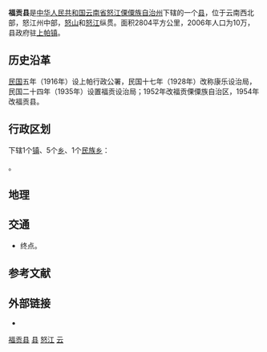{{Infobox China County
|Belong = [[云南省|云南省]][[怒江傈僳族自治州|怒江傈僳族自治州]]
}}

'''福贡县'''是[[中华人民共和国|中华人民共和国]][[云南省|云南省]][[怒江傈僳族自治州|怒江傈僳族自治州]]下辖的一个[[县|县]]，位于云南西北部，怒江州中部，[[怒山|怒山]]和[[怒江|怒江]]纵贯。面积2804平方公里，2006年人口为10万，县政府驻[[上帕镇|上帕镇]]。

==历史沿革==
[[中華民國|民国]]五年（1916年）设上帕行政公署，民国十七年（1928年）改称康乐设治局，民国二十四年（1935年）设置福贡设治局；1952年改福贡傈僳族自治区，1954年改福贡县。

== 行政区划 ==
{{PAGENAMEBASE}}下辖1个[[行政建制镇|镇]]、5个[[乡_(中华人民共和国)|乡]]、1个[[民族乡|民族乡]]：

{{PRC admin/children|53/33/23}}。

==地理==
{{Weather box|width=auto
|metric first=y
|single line=y 
|location = 福贡 (1981−2010)
|Jan high C = 18.8
|Feb high C = 19.2
|Mar high C = 20.0
|Apr high C = 22.4
|May high C = 26.4
|Jun high C = 28.6
|Jul high C = 29.2
|Aug high C = 29.7
|Sep high C = 28.3
|Oct high C = 25.4
|Nov high C = 22.6
|Dec high C = 19.9
|year high C = 

|Jan mean C =  9.8
|Feb mean C =  11.5
|Mar mean C =  13.5
|Apr mean C = 16.2
|May mean C = 19.9
|Jun mean C = 22.6
|Jul mean C = 23.3
|Aug mean C = 23.3
|Sep mean C = 21.8
|Oct mean C = 18.4
|Nov mean C =  13.6
|Dec mean C =  10.1
|year mean C =  

|Jan low C = 4.8
|Feb low C =  7.0
|Mar low C =  9.7
|Apr low C =  12.5
|May low C = 15.8
|Jun low C = 18.8
|Jul low C = 19.7
|Aug low C = 19.7
|Sep low C = 18.5
|Oct low C =  14.8
|Nov low C =  9.1
|Dec low C =  5.1
|year low C =  

| Jan humidity  =	73
| Feb humidity  =	74
| Mar humidity  =	77
| Apr humidity  =	80
| May humidity  =	79
| Jun humidity  =	82
| Jul humidity  =	83
| Aug humidity  =	83
| Sep humidity  =	83
| Oct humidity  =	82
| Nov humidity  =	79
| Dec humidity  =	76
| year humidity  =	

|precipitation colour = green
|Jan precipitation mm =  56.9
|Feb precipitation mm =  125.4
|Mar precipitation mm =  232.9
|Apr precipitation mm = 226.3
|May precipitation mm = 146.8
|Jun precipitation mm =  118.7
|Jul precipitation mm = 143.2
|Aug precipitation mm = 114.0
|Sep precipitation mm =  112.1
|Oct precipitation mm =  125.4
|Nov precipitation mm =  40.8
|Dec precipitation mm =  28.0

|source 1 = 中国气象数据网<ref name = Cityintro>{{cite web| url = https://data.cma.cn/data/weatherBk.html| script-title = zh:福贡 - 气象数据 -中国气象数据网| publisher = Weather China| language = zh-cn| access-date = 2012-06-17| archive-date = 2021-02-19| archive-url = https://web.archive.org/web/20210219231518/http://data.cma.cn/data/weatherBk.html| dead-url = no}}</ref>
}}

== 交通 ==
* {{中国国道名|353}}终点。

== 参考文献 ==
{{reflist}}

== 外部链接 ==
* {{Official website|http://fg.nujiang.gov.cn/|name=福贡县人民政府}}

{{福贡县行政区划}}
{{怒江傈僳族自治州行政区划}}
{{云南行政区划}}
{{国家级贫困县|现}}
{{中华人民共和国陆地边境县}}

[[Category:福贡县|]]
[[Category:怒江州县市|县]]
[[Category:云南省县份|怒江]]
[[Category:原国家级贫困县|云]]
